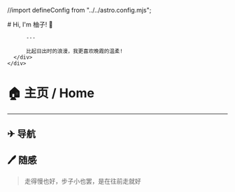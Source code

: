 //import defineConfig from "../../astro.config.mjs";

<BaseLayout title="主页">
  <BaseCard title="Home">
    <div class="flex">
      <div class="p-6">
          # Hi, I'm 柚子! 👋

          ---
          
          比起日出时的浪漫，我更喜欢晚霞的温柔!
      </div>
    </div>

  </BaseCard>

  <BaseCard title="Home" image={HomeImage}>

# 🏠 主页 / Home
---

## ✈ 导航

<div class="grid grid-cols-2 gap-4">
  <LinkCard
    title="博客"
    desc="看到一些有趣的东西"
    url={`${import.meta.env.BASE_URL}blog`}
    target = "_self"
  />
  <LinkCard
    title="项目"
    desc="想法的实现"
    url={`${import.meta.env.BASE_URL}project`}
    target = "_self"
  />
  <LinkCard
    title="关于"
    desc="关于我和网站"
    url={`${import.meta.env.BASE_URL}about`}
    target = "_self"
  />
  <LinkCard
    title="友链"
    desc="有趣的人"
    url={`${import.meta.env.BASE_URL}friend`}
    target = "_self"
  />
</div>


## 🖊 随感

> 走得慢也好，步子小也罢，是在往前走就好


  </BaseCard>
</BaseLayout>
